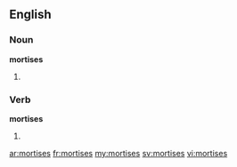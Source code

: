 ==English==

===Noun===
'''mortises'''

# {{plural of|mortise}}

===Verb===
'''mortises'''

# {{third-person present tense of|mortise}}

[[ar:mortises]]
[[fr:mortises]]
[[my:mortises]]
[[sv:mortises]]
[[vi:mortises]]